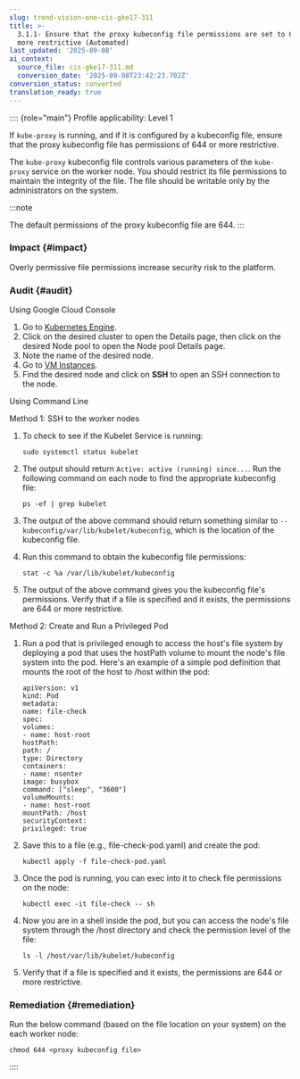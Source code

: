 ```yaml
---
slug: trend-vision-one-cis-gke17-311
title: >-
  3.1.1- Ensure that the proxy kubeconfig file permissions are set to 644 or
  more restrictive (Automated)
last_updated: '2025-09-08'
ai_context:
  source_file: cis-gke17-311.md
  conversion_date: '2025-09-08T23:42:23.702Z'
conversion_status: converted
translation_ready: true
---
```


:::: {role="main"}
Profile applicability: Level 1

If `kube-proxy` is running, and if it is configured by a kubeconfig file, ensure that the proxy kubeconfig file has permissions of 644 or more restrictive.

The `kube-proxy` kubeconfig file controls various parameters of the `kube-proxy` service on the worker node. You should restrict its file permissions to maintain the integrity of the file. The file should be writable only by the administrators on the system.

:::note

The default permissions of the proxy kubeconfig file are 644.
:::

### Impact {#impact}

Overly permissive file permissions increase security risk to the platform.

### Audit {#audit}

Using Google Cloud Console

1.  Go to [Kubernetes Engine](https://console.cloud.google.com/kubernetes/list).
2.  Click on the desired cluster to open the Details page, then click on the desired Node pool to open the Node pool Details page.
3.  Note the name of the desired node.
4.  Go to [VM Instances](https://console.cloud.google.com/compute/instances).
5.  Find the desired node and click on **SSH** to open an SSH connection to the node.

Using Command Line

Method 1: SSH to the worker nodes

1.  To check to see if the Kubelet Service is running:

    ``` codeblock
    sudo systemctl status kubelet
    ```

2.  The output should return `Active: active (running) since...`. Run the following command on each node to find the appropriate kubeconfig file:

    ``` codeblock
    ps -ef | grep kubelet
    ```

3.  The output of the above command should return something similar to `--kubeconfig/var/lib/kubelet/kubeconfig`, which is the location of the kubeconfig file.

4.  Run this command to obtain the kubeconfig file permissions:

    ``` codeblock
    stat -c %a /var/lib/kubelet/kubeconfig
    ```

5.  The output of the above command gives you the kubeconfig file's permissions. Verify that if a file is specified and it exists, the permissions are 644 or more restrictive.

Method 2: Create and Run a Privileged Pod

1.  Run a pod that is privileged enough to access the host's file system by deploying a pod that uses the hostPath volume to mount the node's file system into the pod. Here's an example of a simple pod definition that mounts the root of the host to /host within the pod:

    ``` codeblock
    apiVersion: v1
    kind: Pod
    metadata:
    name: file-check
    spec:
    volumes:
    - name: host-root
    hostPath:
    path: /
    type: Directory
    containers:
    - name: nsenter
    image: busybox
    command: ["sleep", "3600"]
    volumeMounts:
    - name: host-root
    mountPath: /host
    securityContext:
    privileged: true
    ```

2.  Save this to a file (e.g., file-check-pod.yaml) and create the pod:

    ``` codeblock
    kubectl apply -f file-check-pod.yaml
    ```

3.  Once the pod is running, you can exec into it to check file permissions on the node:

    ``` codeblock
    kubectl exec -it file-check -- sh
    ```

4.  Now you are in a shell inside the pod, but you can access the node's file system through the /host directory and check the permission level of the file:

    ``` codeblock
    ls -l /host/var/lib/kubelet/kubeconfig
    ```

5.  Verify that if a file is specified and it exists, the permissions are 644 or more restrictive.

### Remediation {#remediation}

Run the below command (based on the file location on your system) on the each worker node:

``` codeblock
chmod 644 <proxy kubeconfig file>
```
::::
